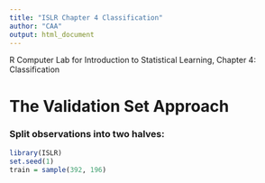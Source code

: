 ---
title: "ISLR Chapter 4 Classification"
author: "CAA"
output: html_document
---


R Computer Lab for Introduction to Statistical Learning, Chapter 4: Classification


# The Validation Set Approach


### Split observations into two halves:

```{r}
library(ISLR)
set.seed(1)
train = sample(392, 196)
```
